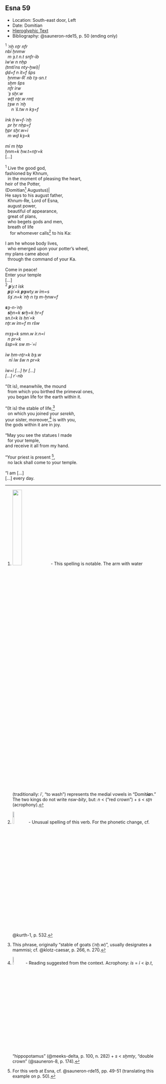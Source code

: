 ## Esna 59 {-}

- Location: South-east door, Left 
- Date: Domitian
- [Hieroglyphic Text](https://www.ifao.egnet.net/uploads/publications/enligne/Temples-Esna002.pdf#page=202){target="_blank"}
- Bibliography: @sauneron-rde15, p. 50 (ending only)

<style>
  .col2 {
    columns: 2 300px;         /* number of columns and width in pixels*/
    -webkit-columns: 2 300px; /* chrome, safari */
    -moz-columns: 2 300px;    /* firefox */
    -webkit-column-break-inside: avoid;
    -page-break-inside: avoid;
    -break-inside: avoid;
  }

</style>


<div class="col2">

| ^1^ *ʿnḫ nṯr nfr  *
| *nbỉ ẖnmw   *
|   *m ȝ.t n.t snfr-ỉb  *
| *ỉwʿw n nḥp  *
| *(tmtỉʿns nty-ḫwỉ)|  *
| *ḏd=f n ỉt=f šps  *
|   *ẖnmw-Rʿ nb tȝ-sn.t  *
|   *sḫm šps  *
|   *nfr ỉrw  *
|   *ʿȝ sḫr.w  *
|   *wṯt nṯr.w rmṯ  *
|   *ṯȝw n ʿnḫ* 
|      *n ʿš.tw n kȝ=f  *
|   
| *ỉnk ḥʿw=f-ʿnḫ  *
|   *pr ḥr nḥp=f  *
| *ḫpr sḫr.w=ỉ  *
|   *m wḏ kȝ=k  *
|     
| *mỉ m ḥtp  *
| *ẖnm=k ḥw.t=nṯr=k  *
| [...]
|
| ^1^ Live the good god,
| fashioned by Khnum,
|   in the moment of pleasing the heart,
| heir of the Potter,
| (Domitian[^fn-59-1] Augustus)|
| He says to his august father,
|   Khnum-Re, Lord of Esna,
|   august power,
|   beautiful of appearance,
|   great of plans,
|   who begets gods and men,
|   breath of life
|     for whomever calls[^fn-59-2] to his Ka:
|   
| I am he whose body lives,
|   who emerged upon your potter's wheel,
| my plans came about 
|   through the command of your Ka.
| 
| Come in peace!
| Enter your temple 
| [...]

</div>

<div class="col2">

| ^2^ ***pʿ****y.t ỉsk   *
|   ***pʿ****pʿ=k* ***pȝ****wty.w ỉm=s  *
|   *šȝʿ.n=k ʿnḫ n tȝ m-ẖnw=f  *
|   
| ***s****ȝ-n-ʿnḫ  *
|   ***s****ḫn=k* ***s****rḫ=k ḥr=f  *
| *sn.t=k ỉs ḥnʿ=k  *
| *nṯr.w ỉm=f m ršw  *
|   
| *mȝȝ=k smn.w ỉr.n=ỉ   *
|   *n pr=k  *
| *šsp=k sw m-ʿ=ỉ  *
|   
| *ỉw ḥm-nṯr=k bȝ.w  *
|    *nỉ ỉw šw n pr=k  *
|   
| *ỉw=ỉ [...] ḥr [...]  *
| *[...] rʿ-nb  *
|
| "(It is), meanwhile, the mound
|   from which you birthed the primeval ones,
|   you began life for the earth within it.
|   
| "(It is) the stable of life,[^fn-59-3]
|   on which you joined your *serekh*,
| your sister, moreover,[^fn-59-4] is with you,
| the gods within it are in joy.
| 
| "May you see the statues I made
|   for your temple,
| and receive it all from my hand.
| 
| "Your priest is present [^fn-59-5],
|   no lack shall come to your temple.
|   
| "I am [...]
| [...] every day.

</div>

[^fn-59-1]: ![](images/59_1.png){width=25%} - This spelling is notable. The arm with water (traditionally: *ỉʿ*, "to wash") represents the medial vowels in "Domit***ia***n." The two kings do not write *nsw-bỉty*, but: *n* < ("red crown") + *s* < *sṯn* (acrophony).

[^fn-59-2]: ![](images/59_2.png){width=10%} - Unusual spelling of this verb. For the phonetic change, cf. @kurth-1, p. 532.

[^fn-59-3]: This phrase, originally "stable of goats (*ʿnḫ.w*)", usually designates a mammisi; cf. @klotz-caesar, p. 266, n. 270.

[^fn-59-4]: ![](images/59_3.png){width=8%} - Reading suggested from the context. Acrophony: *ỉs* = *ỉ* < *ỉp.t*, "hippopotamus" (@meeks-delta, p. 100, n. 282) +  *s* < *sḫmty*, "double crown" (@sauneron-8, p. 174).

[^fn-59-5]: For this verb at Esna, cf. @sauneron-rde15, pp. 49-51 (translating this example on p. 50).